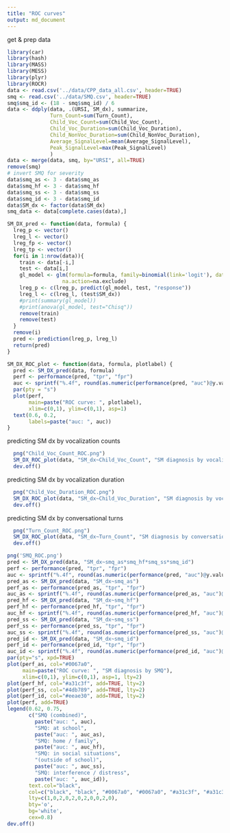 ```yaml
---
title: "ROC curves"
output: md_document
---
```


get & prep data
```r
library(car)
library(hash)
library(MASS)
library(MESS)
library(plyr)
library(ROCR)
data <- read.csv('../data/CPP_data_all.csv', header=TRUE)
smq <- read.csv('../data/SMQ.csv', header=TRUE)
smq$smq_id <- (18 - smq$smq_id) / 6
data <- ddply(data, .(URSI, SM_dx), summarize,
              Turn_Count=sum(Turn_Count),
              Child_Voc_Count=sum(Child_Voc_Count),
              Child_Voc_Duration=sum(Child_Voc_Duration),
              Child_NonVoc_Duration=sum(Child_NonVoc_Duration),
              Average_SignalLevel=mean(Average_SignalLevel),
              Peak_SignalLevel=max(Peak_SignalLevel)
              )
data <- merge(data, smq, by="URSI", all=TRUE)
remove(smq)
# invert SMQ for severity
data$smq_as <- 3 - data$smq_as
data$smq_hf <- 3 - data$smq_hf
data$smq_ss <- 3 - data$smq_ss
data$smq_id <- 3 - data$smq_id
data$SM_dx <- factor(data$SM_dx)
smq_data <- data[complete.cases(data),]
```

```r
SM_DX_pred <- function(data, formula) {
  lreg_p <- vector()
  lreg_l <- vector()
  lreg_fp <- vector()
  lreg_tp <- vector()
  for(i in 1:nrow(data)){
    train <- data[-i,]
    test <- data[i,]
    gl_model <- glm(formula=formula, family=binomial(link='logit'), data=train,
                  na.action=na.exclude)
    lreg_p <- c(lreg_p, predict(gl_model, test, "response"))
    lreg_l <- c(lreg_l, (test$SM_dx))
    #print(summary(gl_model))
    #print(anova(gl_model, test="Chisq"))
    remove(train)
    remove(test)
  }
  remove(i)
  pred <- prediction(lreg_p, lreg_l)
  return(pred)
}

SM_DX_ROC_plot <- function(data, formula, plotlabel) {
  pred <- SM_DX_pred(data, formula)
  perf <- performance(pred, "tpr", "fpr")
  auc <- sprintf("%.4f", round(as.numeric(performance(pred, "auc")@y.values), 4))
  par(pty = "s")
  plot(perf,
       main=paste("ROC curve: ", plotlabel),
       xlim=c(0,1), ylim=c(0,1), asp=1)
  text(0.6, 0.2,
       labels=paste("auc: ", auc))
}
```

predicting SM dx by vocalization counts
```r
  png("Child_Voc_Count_ROC.png")
  SM_DX_ROC_plot(data, "SM_dx~Child_Voc_Count", "SM diagnosis by vocalization count")
  dev.off()
```

predicting SM dx by vocalization duration
```r
  png("Child_Voc_Duration_ROC.png")
  SM_DX_ROC_plot(data, "SM_dx~Child_Voc_Duration", "SM diagnosis by vocalization duration")
  dev.off()
```

predicting SM dx by conversational turns
```r
  png("Turn_Count_ROC.png")
  SM_DX_ROC_plot(data, "SM_dx~Turn_Count", "SM diagnosis by conversational turn count")
  dev.off()
```

```r
png('SMQ_ROC.png')
pred <- SM_DX_pred(data, "SM_dx~smq_as*smq_hf*smq_ss*smq_id")
perf <- performance(pred, "tpr", "fpr")
auc <- sprintf("%.4f", round(as.numeric(performance(pred, "auc")@y.values), 4))
pred_as <- SM_DX_pred(data, "SM_dx~smq_as")
perf_as <- performance(pred_as, "tpr", "fpr")
auc_as <- sprintf("%.4f", round(as.numeric(performance(pred_as, "auc")@y.values), 4))
pred_hf <- SM_DX_pred(data, "SM_dx~smq_hf")
perf_hf <- performance(pred_hf, "tpr", "fpr")
auc_hf <- sprintf("%.4f", round(as.numeric(performance(pred_hf, "auc")@y.values), 4))
pred_ss <- SM_DX_pred(data, "SM_dx~smq_ss")
perf_ss <- performance(pred_ss, "tpr", "fpr")
auc_ss <- sprintf("%.4f", round(as.numeric(performance(pred_ss, "auc")@y.values), 4))
pred_id <- SM_DX_pred(data, "SM_dx~smq_id")
perf_id <- performance(pred_id, "tpr", "fpr")
auc_id <- sprintf("%.4f", round(as.numeric(performance(pred_id, "auc")@y.values), 4))
par(pty="s", xpd=TRUE)
plot(perf_as, col="#0067a0",
     main=paste("ROC curve: ", "SM diagnosis by SMQ"),
     xlim=c(0,1), ylim=c(0,1), asp=1, lty=2)
plot(perf_hf, col="#a31c3f", add=TRUE, lty=2)
plot(perf_ss, col="#4db789", add=TRUE, lty=2)
plot(perf_id, col="#eeae30", add=TRUE, lty=2)
plot(perf, add=TRUE)
legend(0.62, 0.75,
       c("SMQ (combined)",
         paste("auc: ", auc),
         "SMQ: at school",
         paste("auc: ", auc_as),
         "SMQ: home / family",
         paste("auc: ", auc_hf),
         "SMQ: in social situations",
         "(outside of school)",
         paste("auc: ", auc_ss),
         "SMQ: interference / distress",
         paste("auc: ", auc_id)),
       text.col="black",
       col=c("black", "black", "#0067a0", "#0067a0", "#a31c3f", "#a31c3f", "#4db789", "#4db789", "#4db789", "#eeae30", "#eeae30"),
       lty=c(1,0,2,0,2,0,2,0,0,2,0),
       bty='o',
       bg='white',
       cex=0.8)
dev.off()
```


